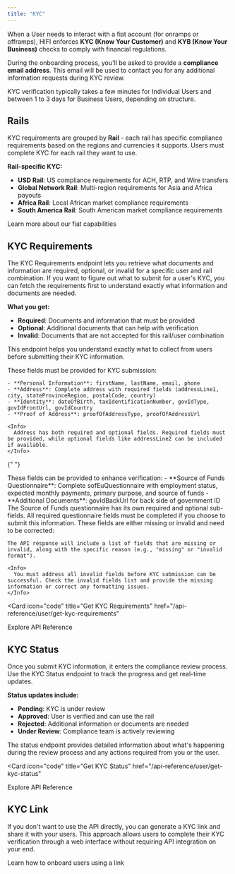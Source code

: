 ```yaml
---
title: "KYC"
---
```


When a User needs to interact with a fiat account (for onramps or offramps), HIFI enforces **KYC (Know Your Customer)** and **KYB (Know Your Business)** checks to comply with financial regulations.

During the onboarding process, you'll be asked to provide a **compliance email
address**. This email will be used to contact you for any additional
information requests during KYC review.

<Info>
  KYC verification typically takes a few minutes for Individual Users and
  between 1 to 3 days for Business Users, depending on structure.
</Info>

## Rails

KYC requirements are grouped by **Rail** - each rail has specific compliance requirements based on the regions and currencies it supports. Users must complete KYC for each rail they want to use.

**Rail-specific KYC:**

- **USD Rail**: US compliance requirements for ACH, RTP, and Wire transfers
- **Global Network Rail**: Multi-region requirements for Asia and Africa payouts
- **Africa Rail**: Local African market compliance requirements
- **South America Rail**: South American market compliance requirements

<Card icon="unlock" title="Rails" href="/docs/fiat/rails">
  Learn more about our fiat capabilities
</Card>

## KYC Requirements

The KYC Requirements endpoint lets you retrieve what documents and information are required, optional, or invalid for a specific user and rail combination. If you want to figure out what to submit for a user's KYC, you can fetch the requirements first to understand exactly what information and documents are needed.

**What you get:**

- **Required**: Documents and information that must be provided
- **Optional**: Additional documents that can help with verification
- **Invalid**: Documents that are not accepted for this rail/user combination

This endpoint helps you understand exactly what to collect from users before submitting their KYC information.

<AccordionGroup>
  <Accordion title="Required Fields">
    These fields must be provided for KYC submission:
    
    - **Personal Information**: firstName, lastName, email, phone
    - **Address**: Complete address with required fields (addressLine1, city, stateProvinceRegion, postalCode, country)
    - **Identity**: dateOfBirth, taxIdentificationNumber, govIdType, govIdFrontUrl, govIdCountry
    - **Proof of Address**: proofOfAddressType, proofOfAddressUrl
    
    <Info>
      Address has both required and optional fields. Required fields must be provided, while optional fields like addressLine2 can be included if available.
    </Info>
  </Accordion>

{" "}

<Accordion title="Optional Fields">
  These fields can be provided to enhance verification: - **Source of Funds
  Questionnaire**: Complete sofEuQuestionnaire with employment status, expected
  monthly payments, primary purpose, and source of funds - **Additional
  Documents**: govIdBackUrl for back side of government ID
  <Info>
    The Source of Funds questionnaire has its own required and optional
    sub-fields. All required questionnaire fields must be completed if you
    choose to submit this information.
  </Info>
</Accordion>

  <Accordion title="Invalid Fields">
    These fields are either missing or invalid and need to be corrected:
    
    The API response will include a list of fields that are missing or invalid, along with the specific reason (e.g., "missing" or "invalid format").
    
    <Info>
      You must address all invalid fields before KYC submission can be successful. Check the invalid fields list and provide the missing information or correct any formatting issues.
    </Info>
  </Accordion>
</AccordionGroup>

<Card
  icon="code"
  title="Get KYC Requirements"
  href="/api-reference/user/get-kyc-requirements"
>
  Explore API Reference
</Card>

## KYC Status

Once you submit KYC information, it enters the compliance review process. Use the KYC Status endpoint to track the progress and get real-time updates.

**Status updates include:**

- **Pending**: KYC is under review
- **Approved**: User is verified and can use the rail
- **Rejected**: Additional information or documents are needed
- **Under Review**: Compliance team is actively reviewing

The status endpoint provides detailed information about what's happening during the review process and any actions required from you or the user.

<Card
  icon="code"
  title="Get KYC Status"
  href="/api-reference/user/get-kyc-status"
>
  Explore API Reference
</Card>

## KYC Link

If you don't want to use the API directly, you can generate a KYC link and share it with your users. This approach allows users to complete their KYC verification through a web interface without requiring API integration on your end.

<Card icon="link" title="Create KYC Link" href="/docs/users/features/kyc-link">
  Learn how to onboard users using a link
</Card>

